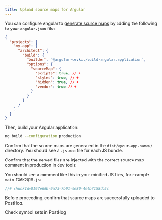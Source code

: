 ```yaml
---
title: Upload source maps for Angular
---
```



<Steps>

<Step title="Install the PostHog CLI" badge="required">
  
  <CLIDownload />


</Step>

<Step title="Authenticate the PostHog CLI" badge="required">
<CLIAuthenticate />
</Step>

<Step title="Output source maps for Angular" badge="required">

You can configure Angular to [generate source maps](https://angular.dev/reference/configs/workspace-config#source-map-configuration) by adding the following to your `angular.json` file:

```json file=angular.json focusOnLines=4-14
{
  "projects": {
    "my-app": {
      "architect": {
        "build": {
          "builder": "@angular-devkit/build-angular:application",
          "options": {
            "sourceMap": {
              "scripts": true, // +
              "styles": true, // +
              "hidden": true, // +
              "vendor": true // +
            }
          }
        }
      }
    }
  }
}
```

Then, build your Angular application:

```bash
ng build --configuration production
```

</Step>

<Step checkpoint title="Verify source map generation" subtitle="Confirm source maps are generated">

Confirm that the source maps are generated in the `dist/<your-app-name>/` directory. You should see a `.js.map` file for each JS bundle.

</Step>

<Step title="Inject source map" subtitle="Your goal in this step: Add metadata to associate maps with your code." badge="required">

<InjectSourceMap />

</Step>

<Step checkpoint title="Verify source map injection" subtitle="Confirm source map comments are present">

Confirm that the served files are injected with the correct source map comment in production in dev tools:

You should see a comment like this in your minified JS files, for example `main-IX6K2QJM.js`:

```js 
//# chunkId=0197e6db-9a73-7b91-9e80-4e1b7158db5c
``` 

</Step>

<Step title="Upload source map" subtitle="Your goal in this step: Send the processed source maps to PostHog." badge="required">
<UploadSourceMap />

</Step>

<Step checkpoint title="Verify source map upload" subtitle="Confirm source maps are successfully uploaded">

Before proceeding, confirm that source maps are successfully uploaded to PostHog. 

<CallToAction className="my-2" size="sm" type="secondary" to="https://app.posthog.com/settings/project-error-tracking#error-tracking-symbol-sets" external={true}>
    Check symbol sets in PostHog
</CallToAction>

</Step>
</Steps>


